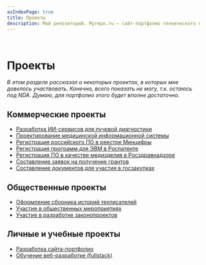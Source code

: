 ```yaml
---
asIndexPage: true
title: Проекты
description: Мой репозиторий. Myrepo.ru – сайт-портфолио технического писателя
---
```


<br />

# Проекты
*В этом разделе рассказал о некоторых проектах, в которых мне довелось участвовать. Конечно, всего показать не могу, т.к. остаюсь под NDA. Думаю, для портфолио этого будет вполне достаточно.*

## Коммерческие проекты

- [Разработка ИИ-сервисов для лучевой диагностики](./projects/razrabotka-ii-servisov.mdx)
- [Проектирование медицинской информационной системы](./projects/razrabotka-meditsinskoy-infosistemy.mdx)
- [Регистрация российского ПО в реестре Минцифры](./projects/registratsiya-po-v-reyestre-mintsifry.mdx)
- [Регистрация программ для ЭВМ в Роспатенте](./projects/registratsiya-po-v-rospatente.mdx)
- [Регистрация ПО в качестве медизделия в Росздравнадзоре](./projects/registratsiya-po-v-roszdravnadzore.mdx)
- [Составление заявок на получение грантов](./projects/uchastiye-v-grantovykh-konkursakh.mdx)
- [Составление документов для участия в госзакупках](./projects/podgotovka-k-uchastiyu-v-goszakupkakh.mdx)

## Общественные проекты

- [Оформление сборника историй техписателей](./docs/sbornik-istoriy-tekhpisateley.mdx)
- [Участие в общественных мероприятиях](./projects/uchastiye-v-obshchestvennykh-meropriyatiyakh.mdx)
- [Участие в разработке законопроектов](./projects/uchastiye-v-razrabotke-zakonoproyektov.mdx)

## Личные и учебные проекты

- [Разработка сайта-портфолио](./projects/razrabotka-saita-portfolio-tekhpisatelya.mdx)
- [Обучение веб-разработке (fullstack)](./projects/obucheniye-veb-razrabotke.mdx)